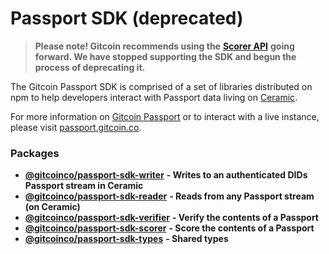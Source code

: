 
# Passport SDK (deprecated)

> **Please note! Gitcoin recommends using the** [**Scorer API**](../scorer-api/) **going forward. We have stopped supporting the SDK and begun the process of deprecating it.**

The Gitcoin Passport SDK is comprised of a set of libraries distributed on npm to help developers interact with Passport data living on [Ceramic](https://ceramic.network/).

For more information on [Gitcoin Passport](https://app.gitbook.com/o/Aqbtj6s4OkLaygileCka/s/ttgfRNVjO2DcVvUNyst9/) or to interact with a live instance, please visit [passport.gitcoin.co](https://passport.gitcoin.co/).

<Cards>
  <Card title="Passport SDK" href="https://github.com/gitcoinco/passport-sdk" />
</Cards>

### Packages

* [**@gitcoinco/passport-sdk-writer**](https://github.com/gitcoinco/passport-sdk/tree/main/packages/writer) **- Writes to an authenticated DIDs Passport stream in Ceramic**
* [**@gitcoinco/passport-sdk-reader**](https://github.com/gitcoinco/passport-sdk/tree/main/packages/reader) **- Reads from any Passport stream (on Ceramic)**
* [**@gitcoinco/passport-sdk-verifier**](https://github.com/gitcoinco/passport-sdk/tree/main/packages/verifier) **- Verify the contents of a Passport**
* [**@gitcoinco/passport-sdk-scorer**](https://github.com/gitcoinco/passport-sdk/tree/main/packages/scorer) **- Score the contents of a Passport**
* [**@gitcoinco/passport-sdk-types**](https://github.com/gitcoinco/passport-sdk/tree/main/packages/types) **- Shared types**
